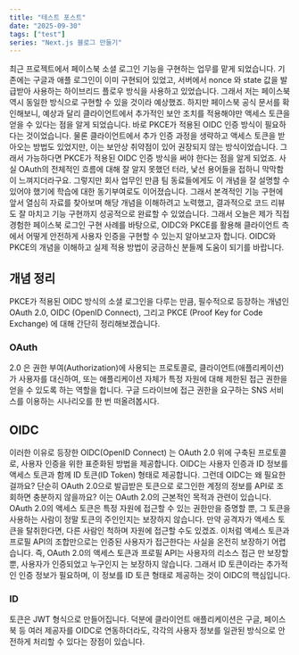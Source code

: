 ```yaml
---
title: "테스트 포스트"
date: "2025-09-30"
tags: ["test"]
series: "Next.js 블로그 만들기"
---
```


최근 프로젝트에서 페이스북 소셜 로그인 기능을 구현하는 업무를 맡게 되었습니다. 기존에는 구글과 애플 로그인이 이미 구현되어 있었고, 서버에서 nonce 와 state 값을 발급받아 사용하는 하이브리드 플로우 방식을 사용하고 있었습니다. 그래서 저는 페이스북 역시 동일한 방식으로 구현할 수 있을 것이라 예상했죠.
하지만 페이스북 공식 문서를 확인해보니, 예상과 달리 클라이언트에서 추가적인 보안 조치를 적용해야만 액세스 토큰을 얻을 수 있다는 점을 알게 되었습니다. 바로 PKCE가 적용된 OIDC 인증 방식이 필요하다는 것이었습니다.
물론 클라이언트에서 추가 인증 과정을 생략하고 액세스 토큰을 받아오는 방법도 있었지만, 이는 보안상 취약점이 있어 권장되지 않는 방식이었습니다. 그래서 가능하다면 PKCE가 적용된 OIDC 인증 방식을 써야 한다는 점을 알게 되었죠.
사실 OAuth의 전체적인 흐름에 대해 잘 알지 못했던 터라, 낯선 용어들을 접하니 막막함이 느껴지더라구요. 그렇지만 회사 업무인 만큼 팀 동료들에게도 이 개념을 잘 설명할 수 있어야 했기에 학습에 대한 동기부여로도 이어졌습니다. 그래서 본격적인 기능 구현에 앞서 열심히 자료를 찾아보며 해당 개념을 이해하려고 노력했고, 결과적으로 코드 리뷰도 잘 마치고 기능 구현까지 성공적으로 완료할 수 있었습니다.
그래서 오늘은 제가 직접 경험한 페이스북 로그인 구현 사례를 바탕으로, OIDC와 PKCE를 활용해 클라이언트 측에서 어떻게 안전하게 사용자 인증을 구현할 수 있는지 알아보고자 합니다. OIDC와 PKCE의 개념을 이해하고 실제 적용 방법이 궁금하신 분들께 도움이 되기를 바랍니다.

## 개념 정리
PKCE가 적용된 OIDC 방식의 소셜 로그인을 다루는 만큼, 필수적으로 등장하는 개념인 OAuth 2.0, OIDC (OpenID Connect), 그리고 PKCE (Proof Key for Code Exchange) 에 대해 간단히 정리해보겠습니다.

### OAuth
2.0 은 권한 부여(Authorization)에 사용되는 프로토콜로, 클라이언트(애플리케이션)가 사용자를 대신하여, 또는 애플리케이션 자체가 특정 자원에 대해 제한된 접근 권한을 얻을 수 있도록 하는 역할을 합니다.
구글 드라이브에 접근 권한을 요구하는 SNS 서비스를 이용하는 시나리오를 한 번 떠올려봅시다.

## OIDC
이러한 이유로 등장한 OIDC(OpenID Connect) 는 OAuth 2.0 위에 구축된 프로토콜로, 사용자 인증을 위한 표준화된 방법을 제공합니다. OIDC는 사용자 인증과 ID 정보를 액세스 토큰과 함께 ID 토큰(ID Token) 형태로 제공합니다.
그런데 OIDC는 왜 필요한 걸까요? 단순히 OAuth 2.0으로 발급받은 토큰으로 로그인한 계정의 정보를 API로 조회하면 충분하지 않을까요?
이는 OAuth 2.0의 근본적인 목적과 관련이 있습니다. OAuth 2.0의 액세스 토큰은 특정 자원에 접근할 수 있는 권한만을 증명할 뿐, 그 토큰을 사용하는 사람이 정말 토큰의 주인인지는 보장하지 않습니다. 만약 공격자가 액세스 토큰을 탈취한다면, 다른 사람인 척하며 자원에 접근할 수도 있겠죠. 이처럼 액세스 토큰과 프로필 API의 조합만으로는 인증된 사용자가 접근한다는 사실을 온전히 보장하기 어렵습니다.
즉, OAuth 2.0의 액세스 토큰과 프로필 API는 사용자의 리소스 접근 만 보장할 뿐, 사용자가 인증되었고 누구인지 는 보장하지 않습니다. 그래서 ID 토큰이라는 추가적인 인증 정보가 필요하며, 이 정보를 ID 토큰 형태로 제공하는 것이 OIDC의 핵심입니다.

### ID
토큰은 JWT 형식으로 만들어집니다. 덕분에 클라이언트 애플리케이션은 구글, 페이스북 등 여러 제공자를 OIDC로 연동하더라도, 각각의 사용자 정보를 일관된 방식으로 안전하게 처리할 수 있다는 장점이 있습니다.